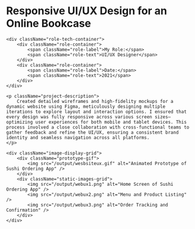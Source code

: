 <h1 className="text-4xl font-bold mb-8">Responsive UI/UX Design for an Online Bookcase</h1>

<div className="project-container">

    <div className="role-tech-container">
        <div className="role-container">
            <span className="role-label">My Role:</span>
            <span className="role-text">UI/UX Designer</span>
        </div>
        <div className="role-container">
            <span className="role-label">Date:</span>
            <span className="role-text">2021</span>
        </div>
    </div>

    <p className="project-description">
        Created detailed wireframes and high-fidelity mockups for a dynamic website using Figma, meticulously designing multiple iterations to explore layout and interaction options. I ensured that every design was fully responsive across various screen sizes—optimizing user experiences for both mobile and tablet devices. This process involved a close collaboration with cross-functional teams to gather feedback and refine the UI/UX, ensuring a consistent brand identity and seamless navigation across all platforms.
    </p>

    <div className="image-display-grid">
        <div className="prototype-gif">
            <img src="/output/wesbsiteux.gif" alt="Animated Prototype of Sushi Ordering App" />
        </div>
        <div className="static-images-grid">
            <img src="/output/webux1.png" alt="Home Screen of Sushi Ordering App" />
            <img src="/output/webux2.png" alt="Menu and Product Listing" />
            <img src="/output/webux3.png" alt="Order Tracking and Confirmation" />
        </div>
    </div>
</div>